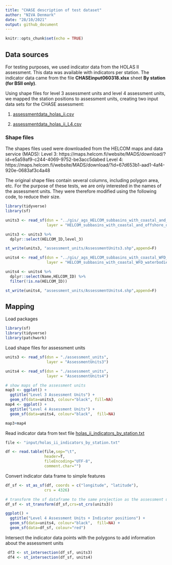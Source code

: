 ```yaml
---
title: "CHASE description of test dataset"
author: "NIVA Denmark"
date: "28/10/2021"
output: github_document
---
```


```r
knitr::opts_chunk$set(echo = TRUE)
```

## Data sources

For testing purposes, we used indicator data from the HOLAS II assessment. This data was available with indicators per station. The indicator data came from the file **CHASEinput060318.xlsx** sheet **By station (for BSII only)**.

Using shape files for level 3 assessment units and level 4 assessment units, we mapped the station positions to assessment units, creating two input data sets for the CHASE assessment:

1) [assessmentdata_holas_ii.csv](input/assessmentdata_holas_ii.csv)

2) [assessmentdata_holas_ii_L4.csv](input/assessmentdata_holas_ii_L4.csv)

### Shape files

The shapes files used were downloaded from the HELCOM maps and data service (MADS): 
Level 3: https://maps.helcom.fi/website/MADS/download/?id=e5a59af9-c244-4069-9752-be3acc5dabed
Level 4: https://maps.helcom.fi/website/MADS/download/?id=67d653b1-aad1-4af4-920e-0683af3c4a48

The original shape files contain several columns, including polygon area, etc. For the purpose of these tests, we are only interested in the names of the assessment units. They were therefore modified using the following code, to reduce their size.

```r
library(tidyverse)
library(sf)

units3 <- read_sf(dsn = "../gis/_ags_HELCOM_subbasins_with_coastal_and_offshore_division_2018_11", 
                  layer = "HELCOM_subbasins_with_coastal_and_offshore_division_2018_1")

units3 <- units3 %>%
  dplyr::select(HELCOM_ID,level_3)

st_write(units3, "assessment_units/AssessmentUnits3.shp",append=F)

units4 <- read_sf(dsn = "../gis/_ags_HELCOM_subbasins_with_coastal_WFD_waterbodies_or_watertypes_2018_11", 
                  layer = "HELCOM_subbasins_with_coastal_WFD_waterbodies_or_watertypes_2018_1")

units4 <- units4 %>%
  dplyr::select(Name,HELCOM_ID) %>%
  filter(!is.na(HELCOM_ID))

st_write(units4, "assessment_units/AssessmentUnits4.shp",append=F)

```

## Mapping

Load packages
```r
library(sf)
library(tidyverse)
library(patchwork)
```

Load shape files for assessment units
```r
units3 <- read_sf(dsn = "./assessment_units", 
                  layer = "AssessmentUnits3")

units4 <- read_sf(dsn = "./assessment_units", 
                  layer = "AssessmentUnits4")

# show maps of the assessment units
map3 <- ggplot() + 
  ggtitle("Level 3 Assessment Units") +
  geom_sf(data=units3, colour="black", fill=NA)
map4 <- ggplot() + 
  ggtitle("Level 4 Assessment Units") +
  geom_sf(data=units4, colour="black",  fill=NA)

map3+map4
```

Read indicator data from text file [holas_ii_indicators_by_station.txt](input/holas_ii_indicators_by_station.txt)
```r
file <- "input/holas_ii_indicators_by_station.txt"

df <- read.table(file,sep="\t",
                 header=T,
                 fileEncoding="UTF-8",
                 comment.char="")

```

Convert indicator data frame to simple features
```r
df_sf <- st_as_sf(df, coords = c("longitude", "latitude"), 
                 crs = 4326)

# transform the sf dataframe to the same projection as the assessment units
df_sf <- st_transform(df_sf,crs=st_crs(units3))

ggplot() + 
  ggtitle("Level 4 Assessment Units + Indicator positions") +
  geom_sf(data=units4, colour="black",  fill=NA) +
  geom_sf(data=df_sf, colour="red")

```

Intersect the indicator data points with the polygons to add information about the assessment units

```r

 df3 <- st_intersection(df_sf, units3)
 df4 <- st_intersection(df_sf, units4)
 
```


